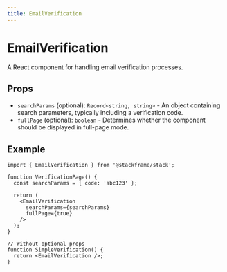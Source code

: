 ```yaml
---
title: EmailVerification
---
```


# EmailVerification

A React component for handling email verification processes.

## Props

- `searchParams` (optional): `Record<string, string>` - An object containing search parameters, typically including a verification code.
- `fullPage` (optional): `boolean` - Determines whether the component should be displayed in full-page mode.

## Example

```tsx
import { EmailVerification } from '@stackframe/stack';

function VerificationPage() {
  const searchParams = { code: 'abc123' };
  
  return (
    <EmailVerification 
      searchParams={searchParams}
      fullPage={true}
    />
  );
}

// Without optional props
function SimpleVerification() {
  return <EmailVerification />;
}
```